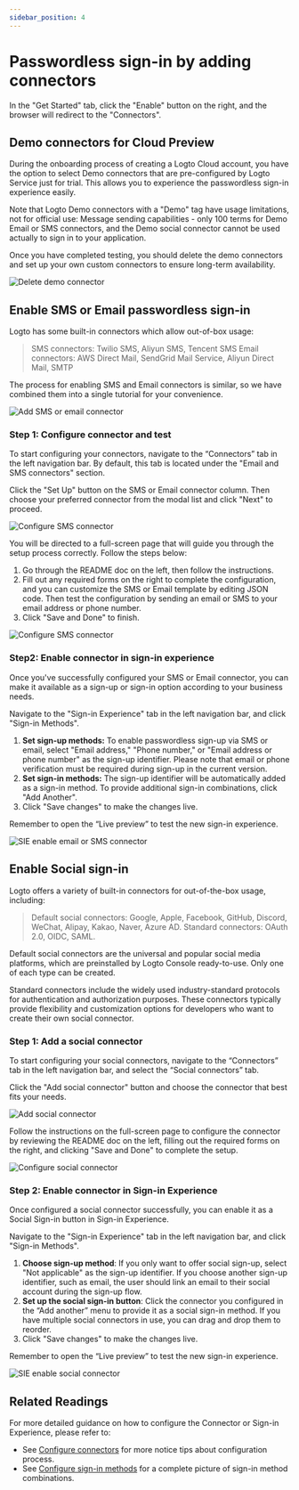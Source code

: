 ```yaml
---
sidebar_position: 4
---
```



# Passwordless sign-in by adding connectors 

In the "Get Started" tab, click the "Enable" button on the right, and the browser will redirect to the "Connectors".

<ConnectorsIntro />



## Demo connectors for Cloud Preview

During the onboarding process of creating a Logto Cloud account, you have the option to select Demo connectors that are pre-configured by Logto Service just for trial. This allows you to experience the passwordless sign-in experience easily.

Note that Logto Demo connectors with a "Demo" tag have usage limitations, not for official use: Message sending capabilities - only 100 terms for Demo Email or SMS connectors, and the Demo social connector cannot be used actually to sign in to your application.

Once you have completed testing, you should delete the demo connectors and set up your own custom connectors to ensure long-term availability.

![Delete demo connector](./assets/passwordless-delete-demo-connector.png)



## Enable SMS or Email passwordless sign-in

Logto has some built-in connectors which allow out-of-box usage:

> SMS connectors: Twilio SMS, Aliyun SMS, Tencent SMS
Email connectors: AWS Direct Mail, SendGrid Mail Service, Aliyun Direct Mail, SMTP
> 

The process for enabling SMS and Email connectors is similar, so we have combined them into a single tutorial for your convenience.

![Add SMS or email connector](./assets/passwordless-add-sms-or-emai-connector.png)


### Step 1: Configure connector and test
To start configuring your connectors, navigate to the “Connectors” tab in the left navigation bar. By default, this tab is located under the "Email and SMS connectors" section.

Click the "Set Up" button on the SMS or Email connector column. Then choose your preferred connector from the modal list and click "Next" to proceed.

![Configure SMS connector](./assets/passwordless-configure-sms-connector.png)

You will be directed to a full-screen page that will guide you through the setup process correctly. Follow the steps below:

1. Go through the README doc on the left, then follow the instructions.
2. Fill out any required forms on the right to complete the configuration, and you can customize the SMS or Email template by editing JSON code. Then test the configuration by sending an email or SMS to your email address or phone number.
3. Click "Save and Done" to finish.

![Configure SMS connector](./assets/passwordless-configure-sms-connector.png) 


### Step2: Enable connector in sign-in experience

Once you've successfully configured your SMS or Email connector, you can make it available as a sign-up or sign-in option according to your business needs.

Navigate to the "Sign-in Experience" tab in the left navigation bar, and click "Sign-in Methods".

1. **Set sign-up methods:** To enable passwordless sign-up via SMS or email, select "Email address," "Phone number," or "Email address or phone number" as the sign-up identifier. Please note that email or phone verification must be required during sign-up in the current version.
2. **Set sign-in methods:** The sign-up identifier will be automatically added as a sign-in method. To provide additional sign-in combinations, click "Add Another".
3. Click "Save changes" to make the changes live.

Remember to open the “Live preview” to test the new sign-in experience.

![SIE enable email or SMS connector](./assets/passwordless-sie-enable-email-or-sms-connector.png) 




## Enable Social sign-in

Logto offers a variety of built-in connectors for out-of-the-box usage, including:

> Default social connectors: Google, Apple, Facebook, GitHub, Discord, WeChat, Alipay, Kakao, Naver, Azure AD.
Standard connectors:  OAuth 2.0, OIDC, SAML.
> 

Default social connectors are the universal and popular social media platforms, which are preinstalled by Logto Console ready-to-use. Only one of each type can be created.

Standard connectors include the widely used industry-standard protocols for authentication and authorization purposes. These connectors typically provide flexibility and customization options for developers who want to create their own social connector. 


### Step 1: Add a social connector

To start configuring your social connectors, navigate to the “Connectors” tab in the left navigation bar, and select the “Social connectors” tab.

Click the "Add social connector" button and choose the connector that best fits your needs.

![Add social connector](./assets/passwordless-add-social-connector.png)

Follow the instructions on the full-screen page to configure the connector by reviewing the README doc on the left, filling out the required forms on the right, and clicking "Save and Done" to complete the setup.

![Configure social connector](./assets/passwordless-configure-social-connector.png) 


### Step 2: Enable connector in Sign-in Experience

Once configured a social connector successfully, you can enable it as a Social Sign-in button in Sign-in Experience.

Navigate to the "Sign-in Experience" tab in the left navigation bar, and click "Sign-in Methods".

1. **Choose sign-up method**: If you only want to offer social sign-up, select "Not applicable" as the sign-up identifier. If you choose another sign-up identifier, such as email, the user should link an email to their social account during the sign-up flow.
2. **Set up the social sign-in button**: Click the connector you configured in the “Add another” menu to provide it as a social sign-in method. If you have multiple social connectors in use, you can drag and drop them to reorder.
3. Click "Save changes" to make the changes live.

Remember to open the “Live preview” to test the new sign-in experience.

![SIE enable social connector](./assets/passwordless-sie-enable-social-connector.png) 



## Related Readings

For more detailed guidance on how to configure the Connector or Sign-in Experience, please refer to:

- See [Configure connectors](../../recipes/configure-connectors/README.md) for more notice tips about configuration process.
- See [Configure sign-in methods](../../recipes/customize-sie/README.md) for a complete picture of sign-in method combinations. 
